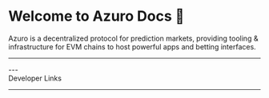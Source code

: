 
# Welcome to Azuro Docs 📘

Azuro is a decentralized protocol for prediction markets, providing tooling & infrastructure for EVM chains to host powerful apps and betting interfaces.

---

<div className="grid lg:grid-cols-2 gap-3 mt-8">
  <Card
    title="Knowledge Hub"
    text="Learn more about Azuro, the decentralized prediction markets protocol built for scale."
    to="/knowledge-hub/the-azuro-vision"
  />
  <Card
    title="Contracts"
    text="Dive into the architecture of Azuro smart contracts through guided examples."
    to="/contracts/overview"
  />
</div>
<div className="grid lg:grid-cols-2 gap-3 mt-8">
  <Card
    title="🔮 Developer Hub — For Applications"
    text="Set up your app to connect to Azuro protocol, inheriting the full might of our singleton LP's liquidity with robust oracle feeds."
    to="/hub"
  />
  <Card
    title="🧩 Developer Hub — For Blockchains"
    text="Unlock a new vertical in prediction markets for your chain. Start the integration process and connect to Azuro within two weeks."
    to="/hub/blockchains/get-started"
  />
</div>
---


<div className="text-2xl font-semibold">Developer Links</div>

<div className="grid lg:grid-cols-2 gap-3 mt-5">
  <div className="space-y-3">
    <Card
      contentIcon="/images/svg/github.svg"
      text="Smart Contracts"
      toTab="https://github.com/Azuro-protocol/Azuro-v2-public"
    />
    <Card
      contentIcon="/images/svg/github.svg"
      text="Liquidity Tree"
      toTab="https://github.com/Azuro-protocol/LiquidityTree"
    />
    <Card
      contentIcon="/images/svg/github.svg"
      text="Access"
      toTab="https://github.com/Azuro-protocol/Access"
    />
  </div>
  <div className="space-y-3">
    <Card
      contentIcon="/images/svg/npm.svg"
      text="@azuro-org/sdk"
      toTab="https://www.npmjs.com/package/@azuro-org/sdk"
    />
    <Card
      contentIcon="/images/svg/npm.svg"
      text="@azuro-org/dictionaries"
      toTab="https://www.npmjs.com/package/@azuro-org/dictionaries"
    />
    <Card
      contentIcon="/images/svg/npm.svg"
      text="@azuro-org/toolkit"
      toTab="https://www.npmjs.com/package/@azuro-org/toolkit"
    />
  </div>
</div>

---

<div className="grid lg:grid-cols-3 gap-3">
  <Card
    contentIcon="/images/svg/discord.svg"
    title="Discord"
    text="Join our Developer Community"
    toTab="https://discord.gg/azuro"
  />
  <Card
    contentIcon="/images/svg/capitol.svg"
    title="Forum"
    text="Discuss governance and more"
    toTab="https://gov.azuro.org/"
  />
  <Card
    contentIcon="/images/svg/github.svg"
    title="GitHub"
    text="View all Azuro repositories"
    toTab="https://github.com/Azuro-protocol"
  />
</div>
